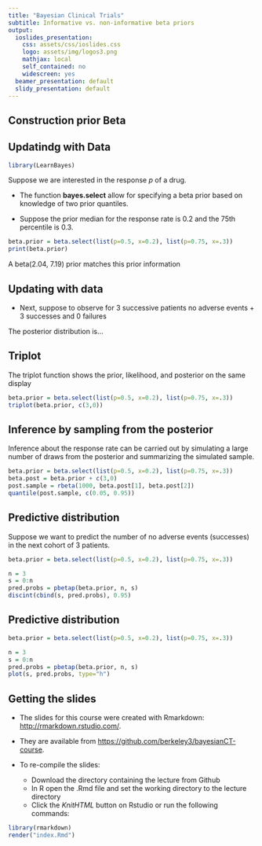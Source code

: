 ```yaml
---
title: "Bayesian Clinical Trials"
subtitle: Informative vs. non-informative beta priors  
output:
  ioslides_presentation:
    css: assets/css/ioslides.css
    logo: assets/img/logos3.png
    mathjax: local
    self_contained: no
    widescreen: yes
  beamer_presentation: default
  slidy_presentation: default
---
```


## Construction prior Beta
 
## Updatindg with Data
```r
library(LearnBayes)
```

Suppose we are interested in the response $p$ of a drug. 

- The  function __bayes.select__ allow for specifying a beta prior based on
knowledge of two prior quantiles. 

- Suppose the prior median for the response rate is 0.2 and the 75th percentile is 0.3.

```r
beta.prior = beta.select(list(p=0.5, x=0.2), list(p=0.75, x=.3))
print(beta.prior)
```

A beta(2.04, 7.19) prior matches this prior information

## Updating with data
- Next, suppose to observe for 3 successive patients no adverse events
      + 3 successes and 0 failures
      
The posterior distribution is...

## Triplot
The triplot function shows the prior, likelihood, and posterior on the same
display

```r
beta.prior = beta.select(list(p=0.5, x=0.2), list(p=0.75, x=.3))
triplot(beta.prior, c(3,0))
```

## Inference by sampling from the posterior
Inference about the response rate can be carried out by simulating a large number
of draws from the posterior and summarizing the simulated sample.

```r
beta.prior = beta.select(list(p=0.5, x=0.2), list(p=0.75, x=.3))
beta.post = beta.prior + c(3,0)
post.sample = rbeta(1000, beta.post[1], beta.post[2])
quantile(post.sample, c(0.05, 0.95))
```


## Predictive distribution

Suppose we want to predict the number of no adverse events (successes) in the next cohort of 3 patients.

```r

beta.prior = beta.select(list(p=0.5, x=0.2), list(p=0.75, x=.3))

n = 3
s = 0:n
pred.probs = pbetap(beta.prior, n, s)
discint(cbind(s, pred.probs), 0.95)
```


## Predictive distribution

```r

beta.prior = beta.select(list(p=0.5, x=0.2), list(p=0.75, x=.3))

n = 3
s = 0:n
pred.probs = pbetap(beta.prior, n, s)
plot(s, pred.probs, type="h")
```



## Getting the slides

* The slides for this course were created with Rmarkdown: [http://rmarkdown.rstudio.com/](http://rmarkdown.rstudio.com/). 
* They are available from [https://github.com/berkeley3/bayesianCT-course](https://github.com/berkeley3/bayesianCT-course).
* To re-compile the slides:

    + Download the directory containing the lecture from Github
    + In R open the .Rmd file and set the working directory to the lecture directory
    + Click the *KnitHTML* button on Rstudio or run the following commands: 
  
```r
library(rmarkdown) 
render("index.Rmd")
```

